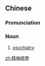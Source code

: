 {{also|精神病学}}
==Chinese==
{{zh-forms|s=精神病学|type=31}}

===Pronunciation===
{{zh-pron
|m=jīngshénbìngxué
|c=zing1 san4 beng6 hok6
|cat=n
}}

===Noun===
{{zh-noun}}

# [[psychiatry]]

[[zh:精神病學]]